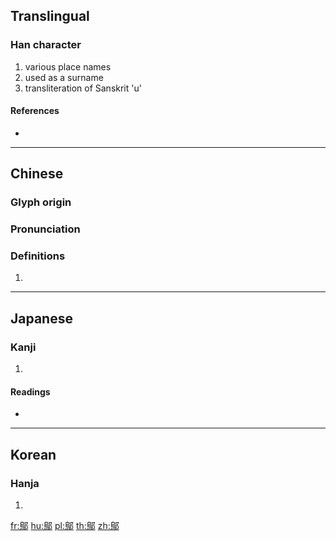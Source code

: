 {{character info/new}}
{{also|邬}}
==Translingual==

===Han character===
{{Han char|rn=163|rad=邑|as=10|sn=13|four=27327|canj=HFNL}}

# various place names
# used as a surname
# transliteration of Sanskrit 'u'

====References====
* {{Han ref|kx=1275.280|dkj=39570|dj=1774.320|hdz=63789.060|uh=9114|ud=37140|bh=E0A9|bd=57513}}

----

==Chinese==
{{zh-forms|s=邬}}

===Glyph origin===
{{Han etym}}

===Pronunciation===
{{zh-pron
|m=wū
|c=wu1
|h=pfs=
|md=
|mn=o͘
|w=
|mc=y
|oc=y
|cat=
}}

===Definitions===
{{zh-hanzi}}

# {{rfdef|lang=zh}}

----

==Japanese==

===Kanji===
{{ja-kanji|grade=|rs=邑10}}

# {{defn|lang=ja|sort=邑10}}

====Readings====
* {{ja-readings|on=[[お]] (o), [[う]] (u), [[よ]] (yo)|kun=|nanori=}}

----

==Korean==

===Hanja===
{{ko-hanja|hangeul=오|eumhun=|rv=o|mr=o|y=o}}

# {{defn|lang=ko|sort=邑10}}

[[fr:鄔]]
[[hu:鄔]]
[[pl:鄔]]
[[th:鄔]]
[[zh:鄔]]